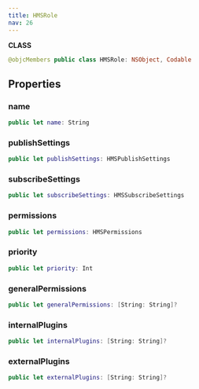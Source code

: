```yaml
---
title: HMSRole
nav: 26
---
```


**CLASS**

```swift
@objcMembers public class HMSRole: NSObject, Codable
```

## Properties

### name

```swift
public let name: String
```

### publishSettings

```swift
public let publishSettings: HMSPublishSettings
```

### subscribeSettings

```swift
public let subscribeSettings: HMSSubscribeSettings
```

### permissions

```swift
public let permissions: HMSPermissions
```

### priority

```swift
public let priority: Int
```

### generalPermissions

```swift
public let generalPermissions: [String: String]?
```

### internalPlugins

```swift
public let internalPlugins: [String: String]?
```

### externalPlugins

```swift
public let externalPlugins: [String: String]?
```
